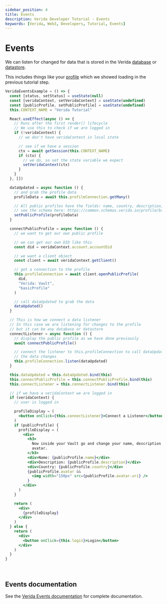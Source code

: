 ```yaml
---
sidebar_position: 4
title: Events
description: Verida Developer Tutorial - Events
keywords: [Verida, Web3, Developers, Tutorial, Events]
---
```


# Events

We can listen for changed for data that is stored in the Verida [database](./databases) or [datastore](./datastores).

This includes things like your [profile](./public_profile) which we showed loading in the previous tutorial step. 

```jsx live
VeridaEventsExample = () => {
  const [status, setStatus] = useState(null)
  const [veridaContext, setVeridaContext] = useState(undefined)
  const [publicProfile, setPublicProfile] = useState(undefined)
  this.CONTEXT_NAME = "Verida Tutorial"

  React.useEffect(async () => {
    // Runs after the first render() lifecycle
    // We use this to check if we are logged in
    if (!veridaContext) {
      // we don't have veridaContext in local state

      // see if we have a session
      ctx = await getSession(this.CONTEXT_NAME)
      if (ctx) {
        // we do, so set the state variable we expect
        setVeridaContext(ctx)
      }
    }
  }, [])

  dataUpdated = async function () {
    // and grab the profile data
    profileData = await this.profileConnection.getMany()

    // All public profiles have the fields: name, country, description, avatar.uri
    // see the schema here: https://common.schemas.verida.io/profile/basicProfile/latest/schema.json
    setPublicProfile(profileData)
  }

  connectPublicProfile = async function () {
    // we want to get our own public profile

    // we can get our own DID like this
    const did = veridaContext.account.accountDid

    // we want a client object
    const client = await veridaContext.getClient()

    // get a connection to the profile
    this.profileConnection = await client.openPublicProfile(
      did,
      "Verida: Vault",
      "basicProfile"
    )

    // call dataUpdated to grab the data
    dataUpdated()
  }

  // This is how we connect a data listener
  // In this case we are listening for changes to the profile
  // but it can be any database or datastore
  connectListener = async function () {
    // display the public profile as we have done previously
    await connectPublicProfile()

    // connect the listener to this.profileConnection to call dataUpdated whenever
    // the data changes
    this.profileConnection.listen(dataUpdated)
  }

  this.dataUpdated = this.dataUpdated.bind(this)
  this.connectPublicProfile = this.connectPublicProfile.bind(this)
  this.connectListener = this.connectListener.bind(this)

  // if we have a veridaContext we are logged in
  if (veridaContext) {
    // user is logged in

    profileDisplay = (
      <button onClick={this.connectListener}>Connect a Listener</button>
    )    
    if (publicProfile) {
      profileDisplay = (
        <div>
          <h3>
            Now inside your Vault go and change your name, description or
            avatar.
          </h3>
          <div>Name: {publicProfile.name}</div>
          <div>Description: {publicProfile.description}</div>
          <div>Country: {publicProfile.country}</div>
          {publicProfile.avatar && 
            <img width="150px" src={publicProfile.avatar.uri} />
          }
        </div>
      )
    }

    return (
      <div>
        {profileDisplay}
      </div>
    )
  } else {
    return (
      <div>
        <button onClick={this.login}>Login</button>
      </div>
    )
  }
}
```

<!-- this is a target so we can link to the end of the code block -->

<a name="runcode">&nbsp;</a>

## Events documentation

See the [Verida Events documentation](/client-sdk/events.md) for complete documentation.
